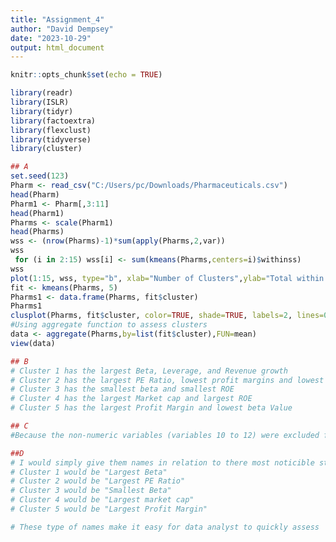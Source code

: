 ---
title: "Assignment_4"
author: "David Dempsey"
date: "2023-10-29"
output: html_document
---

```{r setup, include=FALSE}
knitr::opts_chunk$set(echo = TRUE)
```

```{r cluster}
library(readr)
library(ISLR)
library(tidyr)
library(factoextra)
library(flexclust)
library(tidyverse)
library(cluster)

## A
set.seed(123)
Pharm <- read_csv("C:/Users/pc/Downloads/Pharmaceuticals.csv")
head(Pharm)
Pharm1 <- Pharm[,3:11]
head(Pharm1)
Pharms <- scale(Pharm1)
head(Pharms)
wss <- (nrow(Pharms)-1)*sum(apply(Pharms,2,var))
wss
 for (i in 2:15) wss[i] <- sum(kmeans(Pharms,centers=i)$withinss)
wss
plot(1:15, wss, type="b", xlab="Number of Clusters",ylab="Total within sum of squares")
fit <- kmeans(Pharms, 5)
Pharms1 <- data.frame(Pharms, fit$cluster)
Pharms1
clusplot(Pharms, fit$cluster, color=TRUE, shade=TRUE, labels=2, lines=0)
#Using aggregate function to assess clusters
data <- aggregate(Pharms,by=list(fit$cluster),FUN=mean)
view(data)

## B
# Cluster 1 has the largest Beta, Leverage, and Revenue growth
# Cluster 2 has the largest PE Ratio, lowest profit margins and lowest Asset Turnover by far
# Cluster 3 has the smallest beta and smallest ROE
# Cluster 4 has the largest Market cap and largest ROE
# Cluster 5 has the largest Profit Margin and lowest beta Value

## C
#Because the non-numeric variables (variables 10 to 12) were excluded from the cluster formation process, we are unable to see whether there are noticable patterns within the clusters related to these variables. To explore any possible relationships within these variables, we must undertake separate analyses or use supplementary methods such as visualization or feature selection. If there is a way to do it otherwise, I am afraid I was unable to figure it out.

##D
# I would simply give them names in relation to there most noticible standout characteristic.
# Cluster 1 would be "Largest Beta"
# Cluster 2 would be "Largest PE Ratio"
# Cluster 3 would be "Smallest Beta"
# Cluster 4 would be "Largest market cap"
# Cluster 5 would be "Largest Profit Margin"

# These type of names make it easy for data analyst to quickly assess


```


